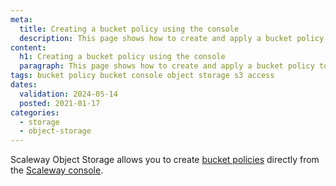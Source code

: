 ```yaml
---
meta:
  title: Creating a bucket policy using the console
  description: This page shows how to create and apply a bucket policy to a specific bucket using the Scaleway console
content:
  h1: Creating a bucket policy using the console
  paragraph: This page shows how to create and apply a bucket policy to a specific bucket using the Scaleway console
tags: bucket policy bucket console object storage s3 access
dates:
  validation: 2024-05-14
  posted: 2021-01-17
categories:
  - storage
  - object-storage
---
```


Scaleway Object Storage allows you to create [bucket policies](/storage/object/concepts/#bucket-policy) directly from the [Scaleway console](https://console.scaleway.com).

